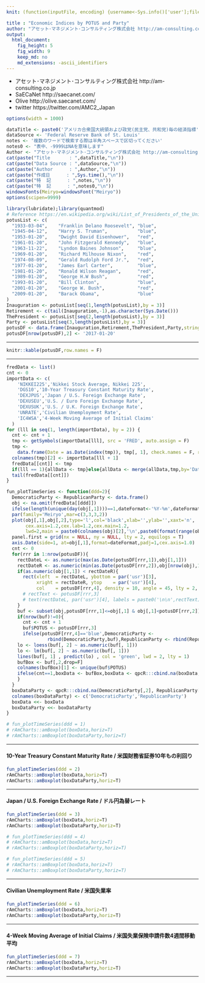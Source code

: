 ```yaml
---
knit: (function(inputFile, encoding) {username<-Sys.info()['user'];fileName<-'defaultPath.csv';pathToFile <-paste0('C:/Users/', username,'/Desktop/pathToCSV/');setwd(pathToFile);buf0<-read.csv(fileName,header = F,skip = 0,stringsAsFactor = F,check.names = F,fileEncoding = 'utf-8');timeStamp<-format(Sys.time(),'%Y%m%d%H%M%S');rmarkdown::render(inputFile, encoding = encoding, output_file = paste0('C:/Users/',username,buf0[2,1],'charts/','am-consulting.co.jp-POTUS.html')) })

title : "Economic Indices by POTUS and Party"
author: "アセット･マネジメント･コンサルティング株式会社 http://am-consulting.co.jp"
output: 
  html_document:
    fig_height: 5
    fig_width: 9
    keep_md: no
    md_extensions: -ascii_identifiers 
---
```


<link href="http://knowledgevault.saecanet.com/components/rmarkdown-html.css" rel="stylesheet"> 
<style>
.main-container {
	max-width: 900px;
	margin-left: auto;
	margin-right: auto;
}

table{
 white-space: nowrap;
}
</style>

- アセット･マネジメント･コンサルティング株式会社 http://am-consulting.co.jp
- SaECaNet http://saecanet.com/
- Olive http://olive.saecanet.com/
- twitter https://twitter.com/AMC2_Japan

```r
options(width = 1000)
```

```r
dataTitle <- paste0('アメリカ合衆国大統領および政党(民主党、共和党)毎の経済指標')
dataSource <- 'Federal Reserve Bank of St. Louis'
notes <- '複数のワードで検索する際は半角スペースで区切ってください'
notes0 <- "表中、-9999はNAを意味します"
Author <- "アセット･マネジメント･コンサルティング株式会社 http://am-consulting.co.jp"
cat(paste("Title       : ",dataTitle,"\n"))
cat(paste("Data Source : ",dataSource,"\n"))
cat(paste("Author      : ",Author,"\n"))
cat(paste("作成日      : ",Sys.time(),"\n"))
cat(paste("特  記      : ",notes,"\n"))
cat(paste("特  記      : ",notes0,"\n"))
windowsFonts(Meiryo=windowsFont("Meiryo"))
options(scipen=9999)
```

```r
library(lubridate);library(quantmod)
# Reference https://en.wikipedia.org/wiki/List_of_Presidents_of_the_United_States
potusList <- c(
  "1933-03-04",    "Franklin Delano Roosevelt", "blue",
  "1945-04-12",    "Harry S. Truman",           "blue",
  "1953-01-20",    "Dwight David Eisenhower",   "red",
  "1961-01-20",    "John Fitzgerald Kennedy",   "blue",
  "1963-11-22",    "Lyndon Baines Johnson",     "blue",
  "1969-01-20",    "Richard Milhouse Nixon",    "red",
  "1974-08-09",    "Gerald Rudolph Ford Jr.",   "red",
  "1977-01-20",    "James Earl Carter",         "blue",
  "1981-01-20",    "Ronald Wilson Reagan",      "red",
  "1989-01-20",    "George H.W Bush",           "red",
  "1993-01-20",    "Bill Clinton",              "blue",
  "2001-01-20",    "George W. Bush",            "red",
  "2009-01-20",    "Barack Obama",              "blue"
)
Inauguration <- potusList[seq(1,length(potusList),by = 3)]
Retirement <- c(tail(Inauguration,-1),as.character(Sys.Date()))
ThePresident <- potusList[seq(2,length(potusList),by = 3)]
Party <- potusList[seq(3,length(potusList),by = 3)]
potusDF <- data.frame(Inauguration,Retirement,ThePresident,Party,stringsAsFactors = F,check.names = F)
potusDF[nrow(potusDF),2] <- '2017-01-20'
```

***

```r
knitr::kable(potusDF,row.names = F)
```

***

```r
fredData <- list()
cnt <- 0
importData <- c(
    'NIKKEI225','Nikkei Stock Average, Nikkei 225',
    'DGS10','10-Year Treasury Constant Maturity Rate',
    'DEXJPUS','Japan / U.S. Foreign Exchange Rate',
    'DEXUSEU','U.S. / Euro Foreign Exchange Rate',
    'DEXUSUK','U.S. / U.K. Foreign Exchange Rate',
    'UNRATE','Civilian Unemployment Rate',
    'IC4WSA','4-Week Moving Average of Initial Claims'
  )
for (lll in seq(1, length(importData), by = 2)) {
  cnt <- cnt + 1
  tmp <- getSymbols(importData[lll], src = 'FRED', auto.assign = F)
  tmp <-
    data.frame(Date = as.Date(index(tmp)), tmp[, 1], check.names = F, row.names = NULL, stringsAsFactors = F)
  colnames(tmp)[2] <- importData[lll + 1]
  fredData[[cnt]] <- tmp
  if(lll == 1){allData <- tmp}else{allData <- merge(allData,tmp,by='Date',all = T)}
  tail(fredData[[cnt]])
}
```

```r
fun_plotTimeSeries <- function(ddd=2){
  DemocraticParty <- RepublicanParty <- data.frame()
  obj <- na.omit(fredData[[ddd]])
  ifelse(length(unique(day(obj[,1])))==1,dateFormat<-'%Y-%m',dateFormat<-'%Y-%m-%d')
  par(family='Meiryo',mar=c(3,3,3,2))
  plot(obj[,1],obj[,2],type='l',col='black',xlab='',ylab='',xaxt='n',
       cex.axis=1.2,cex.lab=1.2,cex.main=1.2,
       lwd=2,main = paste0(colnames(obj)[2],'\n',paste0(format(range(obj[,1]),dateFormat),collapse = '~')))
  panel.first = grid(nx = NULL, ny = NULL, lty = 2, equilogs = T)
  axis.Date(side=1, at=obj[,1],format=dateFormat,padj=1,cex.axis=1.0)  
  cnt <- 0
  for(rrr in 1:nrow(potusDF)){
    rectDateL <- as.numeric(max(as.Date(potusDF[rrr,1]),obj[1,1]))
    rectDateR <- as.numeric(min(as.Date(potusDF[rrr,2]),obj[nrow(obj),1]))
    if(as.numeric(obj[1,1]) < rectDateR){
      rect(xleft  = rectDateL, ybottom = par('usr')[3], 
           xright = rectDateR, ytop    = par('usr')[4], 
           col    = potusDF[rrr,4], density = 10, angle = 45, lty = 2, lwd = 1,border = T)
      # rectText <- potusDF[rrr,3]
      # text(rectDateL, par('usr')[4], labels = paste0('\n\n',rectText), pos = 4)
    }
    buf <- subset(obj,potusDF[rrr,1]<=obj[,1] & obj[,1]<potusDF[rrr,2])
    if(nrow(buf)!=0){
      cnt <- cnt + 1
      buf$POTUS <- potusDF[rrr,3]
      ifelse(potusDF[rrr,4]=='blue',DemocraticParty <- 
               rbind(DemocraticParty,buf),RepublicanParty <- rbind(RepublicanParty,buf))
    lo <- loess(buf[, 2] ~ as.numeric(buf[, 1])) 
    lo <- lm(buf[, 2] ~ as.numeric(buf[, 1])) 
    lines(buf[, 1] , predict(lo) , col = 'green', lwd = 2, lty = 1)
    bufBox <- buf[,2,drop=F]
    colnames(bufBox)[1] <- unique(buf$POTUS)
    ifelse(cnt==1,boxData <- bufBox,boxData <- qpcR:::cbind.na(boxData, bufBox))
    }
  }
  boxDataParty <- qpcR:::cbind.na(DemocraticParty[,2], RepublicanParty[,2])
  colnames(boxDataParty) <- c('DemocraticParty','RepublicanParty')
  boxData <<- boxData
  boxDataParty <<- boxDataParty
}  
```

<!--
***
#### Nikkei Stock Average, Nikkei 225 / 日経平均株価
-->

```r
# fun_plotTimeSeries(ddd = 1)
# rAmCharts::amBoxplot(boxData,horiz=T)
# rAmCharts::amBoxplot(boxDataParty,horiz=T)
```

***
#### 10-Year Treasury Constant Maturity Rate / 米国財務省証券10年もの利回り

```r
fun_plotTimeSeries(ddd = 2)
rAmCharts::amBoxplot(boxData,horiz=T)
rAmCharts::amBoxplot(boxDataParty,horiz=T)
```

***
#### Japan / U.S. Foreign Exchange Rate / ドル円為替レート

```r
fun_plotTimeSeries(ddd = 3)
rAmCharts::amBoxplot(boxData,horiz=T)
rAmCharts::amBoxplot(boxDataParty,horiz=T)
```

<!--
***
#### U.S. / Euro Foreign Exchange Rate / ユーロドル為替レート
-->

```r
# fun_plotTimeSeries(ddd = 4)
# rAmCharts::amBoxplot(boxData,horiz=T)
# rAmCharts::amBoxplot(boxDataParty,horiz=T)
```

<!--
***
#### U.S. / U.K. Foreign Exchange Rate / ポンドドル為替レート
-->

```r
# fun_plotTimeSeries(ddd = 5)
# rAmCharts::amBoxplot(boxData,horiz=T)
# rAmCharts::amBoxplot(boxDataParty,horiz=T)
```

***
#### Civilian Unemployment Rate / 米国失業率

```r
fun_plotTimeSeries(ddd = 6)
rAmCharts::amBoxplot(boxData,horiz=T)
rAmCharts::amBoxplot(boxDataParty,horiz=T)
```

***
#### 4-Week Moving Average of Initial Claims / 米国失業保険申請件数4週間移動平均

```r
fun_plotTimeSeries(ddd = 7)
rAmCharts::amBoxplot(boxData,horiz=T)
rAmCharts::amBoxplot(boxDataParty,horiz=T)
```

***

<script>
  (function(i,s,o,g,r,a,m){i['GoogleAnalyticsObject']=r;i[r]=i[r]||function(){
  (i[r].q=i[r].q||[]).push(arguments)},i[r].l=1*new Date();a=s.createElement(o),
  m=s.getElementsByTagName(o)[0];a.async=1;a.src=g;m.parentNode.insertBefore(a,m)
  })(window,document,'script','https://www.google-analytics.com/analytics.js','ga');

  ga('create', 'UA-3077339-5', 'auto');
  ga('send', 'pageview');

</script>